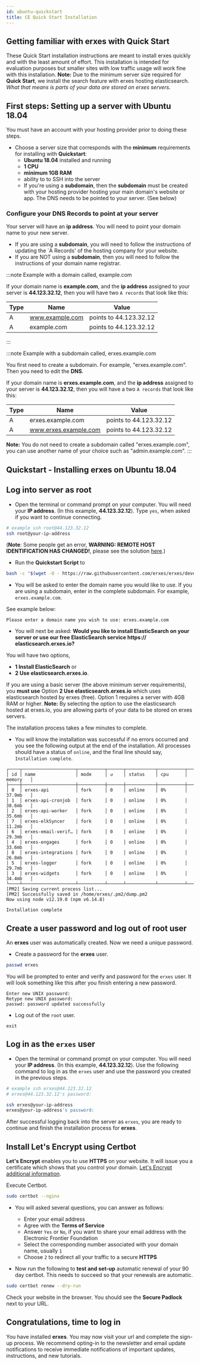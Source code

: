 ```yaml
---
id: ubuntu-quickstart
title: CE Quick Start Installation
---
```


## Getting familiar with erxes with Quick Start

These Quick Start installation instructions are meant to install erxes quickly and with the least amount of effort. This installation is intended for evaluation purposes but smaller sites with low traffic usage will work fine with this installation. **Note:** Due to the minimum server size required for **Quick Start**, we install the search feature with erxes hosting elasticsearch. _What that means is parts of your data are stored on erxes servers._

## First steps: Setting up a server with Ubuntu 18.04

You must have an account with your hosting provider prior to doing these steps.

- Choose a server size that corresponds with the **minimum** requirements for installing with **Quickstart**:
  - **Ubuntu 18.04** installed and running
  - **1 CPU**
  - **minimum 1GB RAM**
  - ability to to SSH into the server
  - If you're using a **subdomain**, then the **subdomain** must be created with your hosting provider hosting your main domain's website or app. The DNS needs to be pointed to your server. (See below)

### Configure your DNS Records to point at your server

Your server will have an **ip address**. You will need to point your domain name to your new server.

- If you are using a **subdomain**, you will need to follow the instructions of updating the `A Records' of the hosting company for your website.
- If you are NOT using a **subdomain**, then you will need to follow the instructions of your domain name registrar.

:::note Example with a domain called, example.com

If your domain name is **example.com**, and the **ip address** assigned to your server is **44.123.32.12**, then you will have two `A records` that look like this:

| Type | Name            | Value                  |
| ---- | --------------- | ---------------------- |
| A    | www.example.com | points to 44.123.32.12 |
| A    | example.com     | points to 44.123.32.12 |

:::

:::note Example with a subdomain called, erxes.example.com

You first need to create a subdomain. For example, "erxes.example.com". Then you need to edit the **DNS**.

If your domain name is **erxes.example.com**, and the **ip address** assigned to your server is **44.123.32.12**, then you will have a two `A records` that look like this:

| Type | Name                  | Value                  |
| ---- | --------------------- | ---------------------- |
| A    | erxes.example.com     | points to 44.123.32.12 |
| A    | www.erxes.example.com | points to 44.123.32.12 |

**Note:** You do not need to create a subdomain called "erxes.example.com", you can use another name of your choice such as "admin.example.com".
:::

## Quickstart - Installing erxes on Ubuntu 18.04

## Log into server as root

- Open the terminal or command prompt on your computer. You will need your **IP address**. (In this example, **44.123.32.12**). Type `yes`, when asked if you want to continue connecting.

```bash
# example ssh root@44.123.32.12
ssh root@your-ip-address
```

(**Note**: Some people get an error, **WARNING: REMOTE HOST IDENTIFICATION HAS CHANGED!**, please see the solution [here](/installation/ubuntu-troubleshooting).)

- Run the **Quickstart Script** to

```bash
bash -c "$(wget -O - https://raw.githubusercontent.com/erxes/erxes/develop/scripts/install/ubuntu18.sh)"
```

- You will be asked to enter the domain name you would like to use. If you are using a subdomain, enter in the complete subdomain. For example, `erxes.example.com`.

See example below:

```
Please enter a domain name you wish to use: erxes.example.com
```

- You will next be asked: **Would you like to install ElasticSearch on your server or use our free ElasticSearch service https:// elasticsearch.erxes.io?**

You will have two options,

- **1 Install ElasticSearch** or
- **2 Use elasticsearch.erxes.io**.

If you are using a basic server (the above minimum server requirements), you **must use** Option **2 Use elasticsearch.erxes.io** which uses elasticsearch hosted by erxes (free). Option 1 requires a server with 4GB RAM or higher. **Note:** By selecting the option to use the elasticsearch hosted at erxes.io, you are allowing parts of your data to be stored on erxes servers.

The installation process takes a few minutes to complete.

- You will know the installation was successful if no errors occurred and you see the following output at the end of the installation. All processes should have a status of `online`, and the final line should say, `Installation complete`.

```
┌────┬────────────────────┬──────────┬──────┬───────────┬──────────┬──────────┐
│ id │ name               │ mode     │ ↺    │ status    │ cpu      │ memory   │
├────┼────────────────────┼──────────┼──────┼───────────┼──────────┼──────────┤
│ 0  │ erxes-api          │ fork     │ 0    │ online    │ 0%       │ 37.9mb   │
│ 1  │ erxes-api-cronjob  │ fork     │ 0    │ online    │ 0%       │ 38.6mb   │
│ 2  │ erxes-api-worker   │ fork     │ 0    │ online    │ 0%       │ 35.6mb   │
│ 7  │ erxes-elkSyncer    │ fork     │ 0    │ online    │ 0%       │ 11.2mb   │
│ 6  │ erxes-email-verif… │ fork     │ 0    │ online    │ 0%       │ 29.3mb   │
│ 4  │ erxes-engages      │ fork     │ 0    │ online    │ 0%       │ 33.6mb   │
│ 8  │ erxes-integrations │ fork     │ 0    │ online    │ 0%       │ 26.8mb   │
│ 5  │ erxes-logger       │ fork     │ 0    │ online    │ 0%       │ 29.7mb   │
│ 3  │ erxes-widgets      │ fork     │ 0    │ online    │ 0%       │ 34.4mb   │
└────┴────────────────────┴──────────┴──────┴───────────┴──────────┴──────────┘
[PM2] Saving current process list...
[PM2] Successfully saved in /home/erxes/.pm2/dump.pm2
Now using node v12.19.0 (npm v6.14.8)

Installation complete
```

## Create a user password and log out of root user

An **erxes** user was automatically created. Now we need a unique password.

- Create a password for the **erxes** user.

```bash
passwd erxes
```

You will be prompted to enter and verify and password for the `erxes` user. It will look something like this after you finish entering a new password.

```
Enter new UNIX password:
Retype new UNIX password:
passwd: password updated successfully
```

- Log out of the `root` user.

```
exit
```

## Log in as the `erxes` user

- Open the terminal or command prompt on your computer. You will need your **IP address**. (In this example, **44.123.32.12**). Use the following command to log in as the `erxes` user and use the password you created in the previous steps.

```bash
# example ssh erxes@44.123.32.12
# erxes@44.123.32.12's password:

ssh erxes@your-ip-address
erxes@your-ip-address's password:
```

After successful logging back into the server as `erxes`, you are ready to continue and finish the installation process for **erxes**.

## Install Let's Encrypt using Certbot

**Let's Encrypt** enables you to use **HTTPS** on your website. It will issue you a certificate which shows that you control your domain. [Let's Encrypt additional information](https://www.nginx.com/resources/wiki/start/topics/tutorials/install/).

Execute Certbot.

```bash
sudo certbot --nginx
```

- You will asked several questions, you can answer as follows:

  - Enter your email address
  - Agree with the **Terms of Service**
  - Answer `Yes` or `No`, if you want to share your email address with the Electronic Frontier Foundation
  - Select the corresponding number associated with your domain name, usually `1`
  - Choose `2` to redirect all your traffic to a secure **HTTPS**

- Now run the following to **test and set-up** automatic renewal of your 90 day certbot. This needs to succeed so that your renewals are automatic.

```bash
sudo certbot renew --dry-run
```

Check your website in the browser. You should see the **Secure Padlock** next to your URL.

## Congratulations, time to log in

You have installed **erxes**. You may now visit your url and complete the sign-up process. We recommend opting-in to the newsletter and email update notifications to receive immediate notifications of important updates, instructions, and new tutorials.
